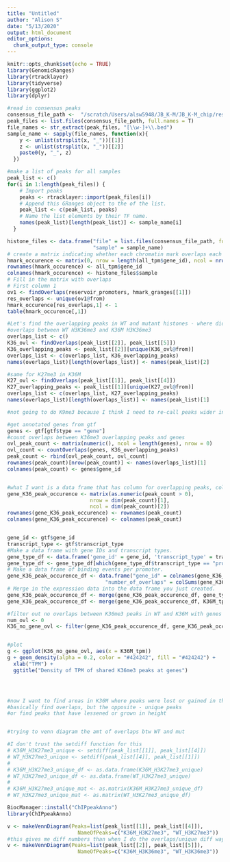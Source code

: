 ```yaml
---
title: "Untitled"
author: "Alison S"
date: "5/13/2020"
output: html_document
editor_options: 
  chunk_output_type: console
---
```


```r
knitr::opts_chunk$set(echo = TRUE)
library(GenomicRanges)
library(rtracklayer)
library(tidyverse)
library(ggplot2)
library(dplyr)
```

```r
#read in consensus peaks
consensus_file_path <-  "/scratch/Users/alsw5948/JB_K-M/JB_K-M_chip/results/consensus_peaks"
peak_files <- list.files(consensus_file_path, full.names = T)
file_names <- str_extract(peak_files, "[\\w-]+\\.bed")
sample_name <- sapply(file_names, function(x){
    y <- unlist(strsplit(x, "_"))[[1]]
    z <- unlist(strsplit(x, "_"))[[2]]
    paste0(y, "_", z)
  })

#make a list of peaks for all samples
peak_list <- c()
for(i in 1:length(peak_files)) {
    # Import peaks
    peaks <- rtracklayer::import(peak_files[i])
    # Append this GRanges object to the of the list.
    peak_list <- c(peak_list, peaks)
    # Name the list elements by their TF name.
    names(peak_list)[length(peak_list)] <- sample_name[i]
  }

```

```r
histone_files <- data.frame("file" = list.files(consensus_file_path, full.names = T),
                            "sample" = sample_name)
# create a matrix indicating whether each chromatin mark overlaps each promoter
hmark_occurence <- matrix(0, nrow = length(all_tpm$gene_id), ncol = nrow(histone_files))
rownames(hmark_occurence) <- all_tpm$gene_id
colnames(hmark_occurence) <- histone_files$sample
# Fill in the matrix with overlaps
# First column 1
ov1 <- findOverlaps(reservoir_promoters, hmark_granges[[1]])
res_overlaps <- unique(ov1@from)
hmark_occurence[res_overlaps,1] <- 1
table(hmark_occurence[,1])
```

```r
#Let's find the overlapping peaks in WT and mutant histones - where did peaks stay the same?
#overlaps between WT H3K36me3 and K36M H3K36me3
overlaps_list <- c()
K36_ovl <- findOverlaps(peak_list[[2]], peak_list[[5]])
K36_overlapping_peaks <- peak_list[[2]][unique(K36_ovl@from)]
overlaps_list <- c(overlaps_list, K36_overlapping_peaks)
names(overlaps_list)[length(overlaps_list)] <- names(peak_list)[2]

#same for K27me3 in K36M
K27_ovl <- findOverlaps(peak_list[[1]], peak_list[[4]])
K27_overlapping_peaks <- peak_list[[1]][unique(K27_ovl@from)]
overlaps_list <- c(overlaps_list, K27_overlapping_peaks)
names(overlaps_list)[length(overlaps_list)] <- names(peak_list)[1]

#not going to do K9me3 because I think I need to re-call peaks wider in K9M and WT

#get annotated genes from gtf
genes <- gtf[gtf$type == "gene"]
#count overlaps between K36me3 overlapping peaks and genes
ovl_peak_count <- matrix(numeric(), ncol = length(genes), nrow = 0)
ovl_count <- countOverlaps(genes, K36_overlapping_peaks)
peak_count <- rbind(ovl_peak_count, ovl_count)
rownames(peak_count)[nrow(peak_count)] <- names(overlaps_list)[1]
colnames(peak_count) <- genes$gene_id


#what I want is a data frame that has column for overlapping peaks, column for tpm at that peak
gene_K36_peak_occurence <- matrix(as.numeric(peak_count > 0),
                           nrow = dim(peak_count)[1],
                           ncol = dim(peak_count)[2])
rownames(gene_K36_peak_occurence) <- rownames(peak_count)
colnames(gene_K36_peak_occurence) <- colnames(peak_count)


gene_id <- gtf$gene_id
transcript_type <- gtf$transcript_type
#Make a data frame with gene IDs and transcript types.
gene_type_df <- data.frame('gene_id' = gene_id, 'transcript_type' = transcript_type)
gene_type_df <- gene_type_df[which(gene_type_df$transcript_type == "protein_coding"),]
# Make a data frame of binding events per promoter.
gene_K36_peak_occurence_df <- data.frame("gene_id" = colnames(gene_K36_peak_occurence),
                                "number_of_overlaps" = colSums(gene_K36_peak_occurence))
# Merge in the expression data into the data frame you just created.
gene_K36_peak_occurence_df <- merge(gene_K36_peak_occurence_df, gene_type_df)
gene_K36_peak_occurence_df <- merge(gene_K36_peak_occurence_df, K36M_tpm)

#filter out no overlaps between K36me3 peaks in WT and K36M with genes
num_ovl <- 0
K36_no_gene_ovl <- filter(gene_K36_peak_occurence_df, gene_K36_peak_occurence_df$number_of_overlaps > num_ovl)


#plot
g <- ggplot(K36_no_gene_ovl, aes(x = K36M_tpm))
g + geom_density(alpha = 0.2, color = "#424242", fill = "#424242") +
  xlab("TPM") +
  ggtitle("Density of TPM of shared K36me3 peaks at genes")




#now I want to find areas in K36M where peaks were lost or gained in the mutant compared to the wild type
#basically find overlaps, but the opposite - unique peaks
#or find peaks that have lessened or grown in height



```

```r
#trying to venn diagram the amt of overlaps btw WT and mut

#I don't trust the setdiff function for this
# K36M_H3K27me3_unique <- setdiff(peak_list[[1]], peak_list[[4]])
# WT_H3K27me3_unique <- setdiff(peak_list[[4]], peak_list[[1]])
# 
# K36M_H3K27me3_unique_df <- as.data.frame(K36M_H3K27me3_unique)
# WT_H3K27me3_unique_df <- as.data.frame(WT_H3K27me3_unique)
# 
# K36M_H3K27me3_unique_mat <- as.matrix(K36M_H3K27me3_unique_df)
# WT_H3K27me3_unique_mat <- as.matrix(WT_H3K27me3_unique_df)

BiocManager::install("ChIPpeakAnno")
library(ChIPpeakAnno)

v <- makeVennDiagram(Peaks=list(peak_list[[1]], peak_list[[4]]),
                       NameOfPeaks=c("K36M_H3K27me3", "WT_H3K27me3"))
#this gives me diff numbers than when I do the overlaps/unique diff ways lol
v <- makeVennDiagram(Peaks=list(peak_list[[2]], peak_list[[5]]),
                       NameOfPeaks=c("K36M_H3K36me3", "WT_H3K36me3"))

```


